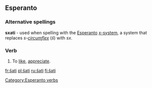 ==Esperanto==

===Alternative spellings===
'''sxati''' - used when spelling with the [[Esperanto]] [[w:Esperanto_orthography|x-system]], a system that replaces ''s-[[circumflex]]'' (''ŝ'') with ''sx''.

===Verb===
{{eo-verb|ŝat}}

# To [[like]], [[appreciate]].

[[Category:Esperanto verbs]]

[[fr:ŝati]]
[[pl:ŝati]]
[[ru:ŝati]]
[[fi:ŝati]]